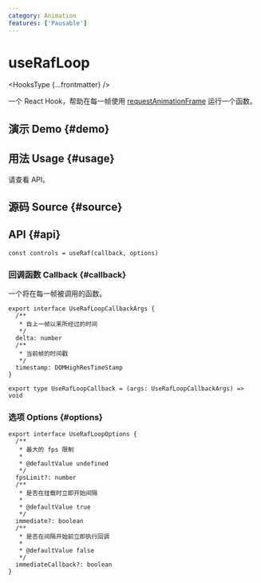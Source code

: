 ```yaml
---
category: Animation
features: ['Pausable']
---
```


# useRafLoop


<HooksType {...frontmatter} />

一个 React Hook，帮助在每一帧使用 [requestAnimationFrame](https://developer.mozilla.org/en-US/docs/Web/API/window/requestAnimationFrame) 运行一个函数。

## 演示 Demo \{#demo}


<App />

## 用法 Usage \{#usage}

请查看 API。

## 源码 Source \{#source}


<Source />

## API \{#api}

```tsx
const controls = useRaf(callback, options)
```

### 回调函数 Callback \{#callback}

一个将在每一帧被调用的函数。

```tsx
export interface UseRafLoopCallbackArgs {
  /**
   * 自上一帧以来所经过的时间
   */
  delta: number
  /**
   * 当前帧的时间戳
   */
  timestamp: DOMHighResTimeStamp
}

export type UseRafLoopCallback = (args: UseRafLoopCallbackArgs) => void
```

### 选项 Options \{#options}

```tsx
export interface UseRafLoopOptions {
  /**
   * 最大的 fps 限制
   *
   * @defaultValue undefined
   */
  fpsLimit?: number
  /**
   * 是否在挂载时立即开始间隔
   *
   * @defaultValue true
   */
  immediate?: boolean
  /**
   * 是否在间隔开始前立即执行回调
   *
   * @defaultValue false
   */
  immediateCallback?: boolean
}
```

